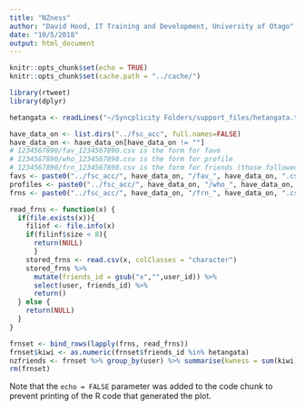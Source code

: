 ```yaml
---
title: "NZness"
author: "David Hood, IT Training and Development, University of Otago"
date: "10/5/2018"
output: html_document
---
```


```r
knitr::opts_chunk$set(echo = TRUE)
knitr::opts_chunk$set(cache.path = "../cache/")
```

```r
library(rtweet)
library(dplyr)

```


```r
hetangata <- readLines("~/Syncplicity Folders/support_files/hetangata.txt")
```

```r
have_data_on <- list.dirs("../fsc_acc", full.names=FALSE)
have_data_on <- have_data_on[have_data_on != ""]
# 1234567890/fav_1234567890.csv is the form for fave
# 1234567890/who_1234567890.csv is the form for profile
# 1234567890/frn_1234567890.csv is the form for friends (those followed)
favs <- paste0("../fsc_acc/", have_data_on, "/fav_", have_data_on, ".csv")
profiles <- paste0("../fsc_acc/", have_data_on, "/who_", have_data_on, ".csv")
frns <- paste0("../fsc_acc/", have_data_on, "/frn_", have_data_on, ".csv")

read_frns <- function(x) {
  if(file.exists(x)){
    filinf <- file.info(x)
    if(filinf$size < 8){
      return(NULL)
      }
    stored_frns <- read.csv(x, colClasses = "character")
    stored_frns %>%
      mutate(friends_id = gsub("x","",user_id)) %>%
      select(user, friends_id) %>%
      return()
  } else {
    return(NULL)
  }
}

frnset <- bind_rows(lapply(frns, read_frns))
frnset$kiwi <- as.numeric(frnset$friends_id %in% hetangata)
nzfriends <- frnset %>% group_by(user) %>% summarise(kwness = sum(kiwi))
rm(frnset)
```

Note that the `echo = FALSE` parameter was added to the code chunk to prevent printing of the R code that generated the plot.
